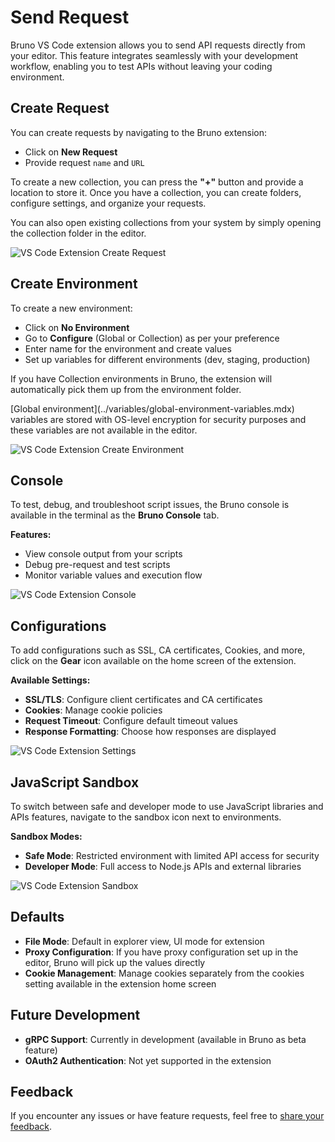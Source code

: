 
# Send Request

Bruno VS Code extension allows you to send API requests directly from your editor. This feature integrates seamlessly with your development workflow, enabling you to test APIs without leaving your coding environment.

## Create Request

You can create requests by navigating to the Bruno extension:

- Click on **New Request** 
- Provide request `name` and `URL` 

To create a new collection, you can press the **"+"** button and provide a location to store it. Once you have a collection, you can create folders, configure settings, and organize your requests.

You can also open existing collections from your system by simply opening the collection folder in the editor.

![VS Code Extension Create Request](/screenshots/vs-code-extension/create-req.webp)


## Create Environment

To create a new environment:

- Click on **No Environment**
- Go to **Configure** (Global or Collection) as per your preference
- Enter name for the environment and create values
- Set up variables for different environments (dev, staging, production)

If you have Collection environments in Bruno, the extension will automatically pick them up from the environment folder.

<Callout type="info" emoji="">
[Global environment](../variables/global-environment-variables.mdx) variables are stored with OS-level encryption for security purposes and these variables are not available in the editor.
</Callout>

![VS Code Extension Create Environment](/screenshots/vs-code-extension/create-env.webp)

## Console

To test, debug, and troubleshoot script issues, the Bruno console is available in the terminal as the **Bruno Console** tab.

**Features:**
- View console output from your scripts
- Debug pre-request and test scripts
- Monitor variable values and execution flow

![VS Code Extension Console](/screenshots/vs-code-extension/console.webp)

## Configurations

To add configurations such as SSL, CA certificates, Cookies, and more, click on the **Gear** icon available on the home screen of the extension.

**Available Settings:**
- **SSL/TLS**: Configure client certificates and CA certificates
- **Cookies**: Manage cookie policies
- **Request Timeout**: Configure default timeout values
- **Response Formatting**: Choose how responses are displayed

![VS Code Extension Settings](/screenshots/vs-code-extension/2-settings.webp)

## JavaScript Sandbox 

To switch between safe and developer mode to use JavaScript libraries and APIs features, navigate to the sandbox icon next to environments.

**Sandbox Modes:**
- **Safe Mode**: Restricted environment with limited API access for security
- **Developer Mode**: Full access to Node.js APIs and external libraries

![VS Code Extension Sandbox](/screenshots/vs-code-extension/sandbox.webp)

## Defaults

- **File Mode**: Default in explorer view, UI mode for extension
- **Proxy Configuration**: If you have proxy configuration set up in the editor, Bruno will pick up the values directly
- **Cookie Management**: Manage cookies separately from the cookies setting available in the extension home screen

## Future Development 

- **gRPC Support**: Currently in development (available in Bruno as beta feature)
- **OAuth2 Authentication**: Not yet supported in the extension 

## Feedback

If you encounter any issues or have feature requests, feel free to [share your feedback](https://github.com/usebruno/bruno/issues).


